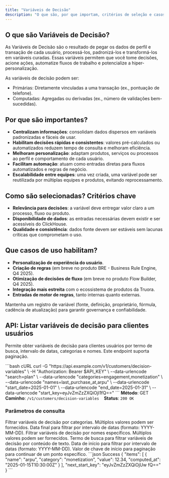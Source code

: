 ```yaml
---
title: "Variáveis de Decisão"
description: "O que são, por que importam, critérios de seleção e casos de uso."
---
```


## O que são Variáveis de Decisão?

As Variáveis de Decisão são o resultado de pegar os dados de perfil e transação de cada usuário, processá-los, padronizá-los e transformá-los em variáveis curadas. Essas variáveis permitem que você tome decisões, acione ações, automatize fluxos de trabalho e potencialize a hiper-personalização.

As variáveis de decisão podem ser:

- Primárias: Diretamente vinculadas a uma transação (ex., pontuação de telefone).
- Computadas: Agregadas ou derivadas (ex., número de validações bem-sucedidas).

## Por que são importantes?

- **Centralizam informações**: consolidam dados dispersos em variáveis padronizadas e fáceis de usar.
- **Habilitam decisões rápidas e consistentes**: valores pré-calculados ou automatizados reduzem tempo de consulta e melhoram eficiência.
- **Melhoram personalização**: adaptam produtos, serviços ou processos ao perfil e comportamento de cada usuário.
- **Facilitam automação**: atuam como entradas diretas para fluxos automatizados e regras de negócio.
- **Escalabilidade entre equipes**: uma vez criada, uma variável pode ser reutilizada por múltiplas equipes e produtos, evitando reprocessamento.

## Como são selecionadas? Critérios chave

- **Relevância para decisões**: a variável deve entregar valor claro a um processo, fluxo ou produto.
- **Disponibilidade de dados**: as entradas necessárias devem existir e ser acessíveis do ClickHouse.
- **Qualidade e consistência**: dados fonte devem ser estáveis sem lacunas críticas que comprometam o uso.

## Que casos de uso habilitam?

- **Personalização de experiência do usuário**.
- **Criação de regras** (em breve no produto BRE - Business Rule Engine, Q4 2025).
- **Otimização de decisões de fluxo** (em breve no produto Flow Builder, Q4 2025).
- **Integração mais estreita** com o ecossistema de produtos da Truora.
- **Entradas de motor de regras**, tanto internas quanto externas.

<Tip>
Mantenha um registro de variável (fonte, definição, proprietário, fórmula, cadência de atualização) para garantir governança e confiabilidade.
</Tip>

## API: Listar variáveis de decisão para clientes usuários

Permite obter variáveis de decisão para clientes usuários por termo de busca, intervalo de datas, categorias e nomes. Este endpoint suporta paginação.

<RequestExample>
```bash cURL
curl -G "https://api.example.com/v1/customers/decision-variables" \
  -H "Authorization: Bearer $API_KEY" \
  --data-urlencode "search=plan" \
  --data-urlencode "categories=engagement,monetization" \
  --data-urlencode "names=last_purchase_at,arpu" \
  --data-urlencode "start_date=2025-01-01" \
  --data-urlencode "end_date=2025-01-31" \
  --data-urlencode "start_key=eyJvZmZzZXQiOjI1fQ=="
```
</RequestExample>

<Info>
<strong>Método</strong>: GET &nbsp;&nbsp; <strong>Caminho</strong>: <code>/v1/customers/decision-variables</code> &nbsp;&nbsp; <strong>Status</strong>: <code>200 OK</code>
</Info>

### Parâmetros de consulta

<ParamField query="categories" type="array">
Filtrar variáveis de decisão por categorias. Múltiplos valores podem ser fornecidos.
</ParamField>

<ParamField query="end_date" type="string">
Data final para filtrar por intervalo de datas (formato: YYYY-MM-DD).
</ParamField>

<ParamField query="names" type="array">
Filtrar variáveis de decisão por nomes específicos. Múltiplos valores podem ser fornecidos.
</ParamField>

<ParamField query="search" type="string">
Termo de busca para filtrar variáveis de decisão por conteúdo de texto.
</ParamField>

<ParamField query="start_date" type="string">
Data de início para filtrar por intervalo de datas (formato: YYYY-MM-DD).
</ParamField>

<ParamField query="start_key" type="string">
Valor de chave de início para paginação para continuar de um ponto específico.
</ParamField>

<ResponseExample>
```json Success
{
  "items": [
    {
      "name": "arpu",
      "category": "monetization",
      "value": 12.34,
      "computed_at": "2025-01-15T10:30:00Z"
    }
  ],
  "next_start_key": "eyJvZmZzZXQiOjUw fQ=="
}
```
</ResponseExample>
